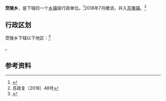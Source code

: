 {{中国乡级行政区|32/08/03/201/000}}

'''茭陵乡'''，是{{PRC admin/fullname|32/08/03/201/000|3}}下辖的一个[[乡镇|乡镇]]级行政单位。<ref>{{PRC admin/ref sgc|{{PRC admin/parent|32/08/03/201/000}}}}</ref>2018年7月撤消，并入[[苏嘴镇|苏嘴镇]]。<ref>苏政复〔2018〕48号</ref>

== 行政区划 ==

茭陵乡下辖以下地区：<ref>{{PRC admin/ref sgc|32/08/03/201/000}}</ref>

{{PRC admin/children|32/08/03/201/000}}。

== 参考资料 ==

{{reflist}}

{{行政区划小作品}}
{{PRC admin/navcat|32/08/03/201/000}}